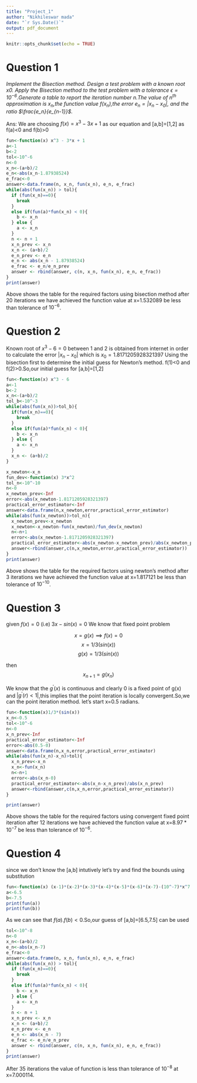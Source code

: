 ```yaml
---
title: "Project_1"
author: "Nikhileswar mada"
date: "`r Sys.Date()`"
output: pdf_document
---
```


```r
knitr::opts_chunk$set(echo = TRUE)
```

# Question 1

*Implement the Bisection method. Design a test problem with a known root x0. Apply the
Bisection method to the test problem with a tolerance $\epsilon=10^{-6}$.Generate a table to report the iteration number n.The value of $n^{th}$ approximation is $x_n$,the function value $f(x_n)$,the error $e_n=|x_n-x_0|$, and the ratio $\frac{e_n}{e_{n-1}}$.*

Ans:
We are choosing $f(x)=x^3-3x+1$ as our equation and [a,b]=[1,2]
as f(a)<0 and f(b)>0
```r
fun<-function(x) x^3 - 3*x + 1
a<-1
b<-2
tol<-10^-6
n<-0
x_n<-(a+b)/2
e_n<-abs(x_n-1.87938524)
e_frac<-0
answer<-data.frame(n, x_n, fun(x_n), e_n, e_frac)
while(abs(fun(x_n)) > tol){
  if (fun(x_n)==0){
    break
  }
  else if(fun(a)*fun(x_n) < 0){
    b <- x_n
  } else {
    a <- x_n
  }
  n <- n + 1
  x_n_prev <- x_n
  x_n <- (a+b)/2
  e_n_prev <- e_n
  e_n <- abs(x_n - 1.87938524)
  e_frac <- e_n/e_n_prev
  answer <- rbind(answer, c(n, x_n, fun(x_n), e_n, e_frac))
}
print(answer)
```
Above shows the table for the required factors using bisection method after 20 iterations we have achieved the function value at x=1.532089 be less than tolerance of $10^{-6}$.

\newpage

# Question 2

Known root of $x^3-6=0$ between 1 and 2 is obtained from internet in order to calculate the error $|x_n-x_0|$ which is $x_0=1.8171205928321397$
Using the bisection first to determine the initial guess for Newton's method.
f(1)<0 and f(2)>0.So,our initial guess for [a,b]=[1,2]

```r
fun<-function(x) x^3 - 6
a<-1
b<-2
x_n<-(a+b)/2
tol_b<-10^-3
while(abs(fun(x_n))>tol_b){
  if(fun(x_n)==0){
    break
  }
  else if(fun(a)*fun(x_n) < 0){
    b <- x_n
  } else {
    a <- x_n
  }
  x_n <- (a+b)/2
}

x_newton<-x_n
fun_dev<-function(x) 3*x^2
tol_n<-10^-10
n<-0
x_newton_prev<-Inf
error<-abs(x_newton-1.8171205928321397)
practical_error_estimator<-Inf
answer<-data.frame(n,x_newton,error,practical_error_estimator)
while(abs(fun(x_newton))>tol_n){
  x_newton_prev<-x_newton
  x_newton<-x_newton-fun(x_newton)/fun_dev(x_newton)
  n<-n+1
  error<-abs(x_newton-1.8171205928321397)
  practical_error_estimator<-abs(x_newton-x_newton_prev)/abs(x_newton_prev)
  answer<-rbind(answer,c(n,x_newton,error,practical_error_estimator))
}
print(answer)
```
Above shows the table for the required factors using newton's method after 3 iterations we have achieved the function value at x=1.817121 be less than tolerance of $10^{-10}$.

\newpage

# Question 3

given $f(x)=0$ (i.e) $3x-sin(x)=0$ We know that fixed point problem

$$x=g(x) \implies f(x)=0$$
$$x=1/3(sin(x))$$
$$g(x)=1/3(sin(x))$$



then $$x_{n+1}=g(x_n)$$



We know that the $g^{'}(x)$ is continuous and clearly 0 is a fixed point of g(x) and $|g^{'}(r)<1|$,this implies that the point iteration is locally convergent.So,we can the point iteration method.
let's start x=0.5 radians.
```r
fun<-function(x)1/3*(sin(x))
x_n<-0.5
tol<-10^-6
n<-0
x_n_prev<-Inf
practical_error_estimator<-Inf
error<-abs(0.5-0)
answer<-data.frame(n,x_n,error,practical_error_estimator)
while(abs(fun(x_n)-x_n)>tol){
  x_n_prev<-x_n
  x_n<-fun(x_n)
  n<-n+1
  error<-abs(x_n-0)
  practical_error_estimator<-abs(x_n-x_n_prev)/abs(x_n_prev)
  answer<-rbind(answer,c(n,x_n,error,practical_error_estimator))
}

print(answer)
```

Above shows the table for the required factors using convergent fixed point iteration after 12 iterations we have achieved the function value at x=$8.97*10^{-7}$ be less than tolerance of $10^{-6}$.

\newpage

# Question 4

since we don't know the [a,b] intutively let's try and find the bounds using substitution
```r

fun<-function(x) (x-1)*(x-2)*(x-3)*(x-4)*(x-5)*(x-6)*(x-7)-(10^-7)*x^7
a<-6.5
b<-7.5
print(fun(a))
print(fun(b))
```

As we can see that $f(a).f(b)<0$.So,our guess of [a,b]=[6.5,7.5] can be used

```r
tol<-10^-8
n<-0
x_n<-(a+b)/2
e_n<-abs(x_n-7)
e_frac<-0
answer<-data.frame(n, x_n, fun(x_n), e_n, e_frac)
while(abs(fun(x_n)) > tol){
  if (fun(x_n)==0){
    break
  }
  else if(fun(a)*fun(x_n) < 0){
    b <- x_n
  } else {
    a <- x_n
  }
  n <- n + 1
  x_n_prev <- x_n
  x_n <- (a+b)/2
  e_n_prev <- e_n
  e_n <- abs(x_n - 7)
  e_frac <- e_n/e_n_prev
  answer <- rbind(answer, c(n, x_n, fun(x_n), e_n, e_frac))
}
print(answer)
```

After 35 iterations the value of function is less than tolerance of $10^{-8}$ at x=7.000114.

